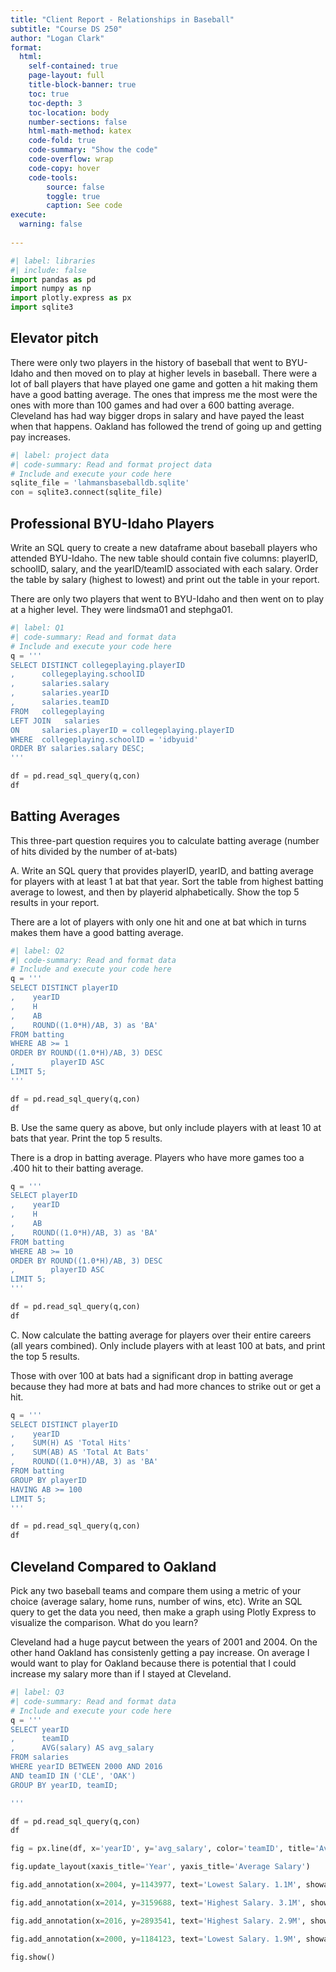 ```yaml
---
title: "Client Report - Relationships in Baseball"
subtitle: "Course DS 250"
author: "Logan Clark"
format:
  html:
    self-contained: true
    page-layout: full
    title-block-banner: true
    toc: true
    toc-depth: 3
    toc-location: body
    number-sections: false
    html-math-method: katex
    code-fold: true
    code-summary: "Show the code"
    code-overflow: wrap
    code-copy: hover
    code-tools:
        source: false
        toggle: true
        caption: See code
execute: 
  warning: false
    
---
```

```python
#| label: libraries
#| include: false
import pandas as pd
import numpy as np
import plotly.express as px
import sqlite3
```

## Elevator pitch

There were only two players in the history of baseball that went to BYU-Idaho and then moved on to play at higher levels in baseball. There were a lot of ball players that have played one game and gotten a hit making them have a good batting average. The ones that impress me the most were the ones with more than 100 games and had over a 600 batting average. Cleveland has had way bigger drops in salary and have payed the least when that happens. Oakland has followed the trend of going up and getting pay increases.

```python
#| label: project data
#| code-summary: Read and format project data
# Include and execute your code here
sqlite_file = 'lahmansbaseballdb.sqlite'
con = sqlite3.connect(sqlite_file)
```


## Professional BYU-Idaho Players

Write an SQL query to create a new dataframe about baseball players who attended BYU-Idaho. The new table should contain five columns: playerID, schoolID, salary, and the yearID/teamID associated with each salary. Order the table by salary (highest to lowest) and print out the table in your report.

There are only two players that went to BYU-Idaho and then went on to play at a higher level. They were lindsma01 and stephga01.

```python
#| label: Q1
#| code-summary: Read and format data
# Include and execute your code here
q = '''
SELECT DISTINCT collegeplaying.playerID
,      collegeplaying.schoolID
,      salaries.salary
,      salaries.yearID
,      salaries.teamID
FROM   collegeplaying
LEFT JOIN   salaries
ON     salaries.playerID = collegeplaying.playerID
WHERE  collegeplaying.schoolID = 'idbyuid'
ORDER BY salaries.salary DESC;
'''

df = pd.read_sql_query(q,con)
df
```

## Batting Averages

This three-part question requires you to calculate batting average (number of hits divided by the number of at-bats)

A. Write an SQL query that provides playerID, yearID, and     batting average for players with at least 1 at bat that year. Sort the table from highest batting average to lowest, and then by playerid alphabetically. Show the top 5 results in your report.

There are a lot of players with only one hit and one at bat which in turns makes them have a good batting average.

```python
#| label: Q2
#| code-summary: Read and format data
# Include and execute your code here
q = '''
SELECT DISTINCT playerID
,    yearID
,    H
,    AB
,    ROUND((1.0*H)/AB, 3) as 'BA'
FROM batting
WHERE AB >= 1
ORDER BY ROUND((1.0*H)/AB, 3) DESC
,        playerID ASC
LIMIT 5;
'''

df = pd.read_sql_query(q,con)
df
```

B. Use the same query as above, but only include players with at least 10 at bats that year. Print the top 5 results.

There is a drop in batting average. Players who have more games too a .400 hit to their batting average.
``` python
q = '''
SELECT playerID
,    yearID
,    H
,    AB
,    ROUND((1.0*H)/AB, 3) as 'BA'
FROM batting
WHERE AB >= 10
ORDER BY ROUND((1.0*H)/AB, 3) DESC
,        playerID ASC
LIMIT 5;
'''

df = pd.read_sql_query(q,con)
df
```

C. Now calculate the batting average for players over their entire careers (all years combined). Only include players with at least 100 at bats, and print the top 5 results.

Those with over 100 at bats had a significant drop in batting average because they had more at bats and had more chances to strike out or get a hit.
```python
q = '''
SELECT DISTINCT playerID
,    yearID
,    SUM(H) AS 'Total Hits'
,    SUM(AB) AS 'Total At Bats'
,    ROUND((1.0*H)/AB, 3) as 'BA'
FROM batting
GROUP BY playerID
HAVING AB >= 100
LIMIT 5;
'''

df = pd.read_sql_query(q,con)
df

```

## Cleveland Compared to Oakland

Pick any two baseball teams and compare them using a metric of your choice (average salary, home runs, number of wins, etc). Write an SQL query to get the data you need, then make a graph using Plotly Express to visualize the comparison. What do you learn?

Cleveland had a huge paycut between the years of 2001 and 2004. On the other hand Oakland has consistenly getting a pay increase. On average I would want to play for Oakland because there is potential that I could increase my salary more than if I stayed at Cleveland.

```python
#| label: Q3
#| code-summary: Read and format data
# Include and execute your code here
q = '''
SELECT yearID
,      teamID
,      AVG(salary) AS avg_salary
FROM salaries
WHERE yearID BETWEEN 2000 AND 2016
AND teamID IN ('CLE', 'OAK')
GROUP BY yearID, teamID;

'''

df = pd.read_sql_query(q,con)
df

```
```python
fig = px.line(df, x='yearID', y='avg_salary', color='teamID', title='Average Salary Comparison between CLE and OAK from 2000 to 2016')

fig.update_layout(xaxis_title='Year', yaxis_title='Average Salary')

fig.add_annotation(x=2004, y=1143977, text='Lowest Salary. 1.1M', showarrow=True, arrowhead=1, ax=0, ay=20)

fig.add_annotation(x=2014, y=3159688, text='Highest Salary. 3.1M', showarrow=True, arrowhead=1, ax=0, ay=-40)

fig.add_annotation(x=2016, y=2893541, text='Highest Salary. 2.9M', showarrow=True, arrowhead=1, ax=20, ay=40)

fig.add_annotation(x=2000, y=1184123, text='Lowest Salary. 1.9M', showarrow=True, arrowhead=1, ax=0, ay=-40)

fig.show()
```